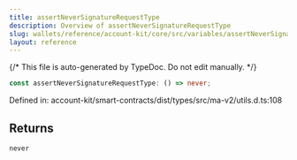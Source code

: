 ```yaml
---
title: assertNeverSignatureRequestType
description: Overview of assertNeverSignatureRequestType
slug: wallets/reference/account-kit/core/src/variables/assertNeverSignatureRequestType
layout: reference
---
```


{/* This file is auto-generated by TypeDoc. Do not edit manually. */}

```ts
const assertNeverSignatureRequestType: () => never;
```

Defined in: account-kit/smart-contracts/dist/types/src/ma-v2/utils.d.ts:108

## Returns

`never`
